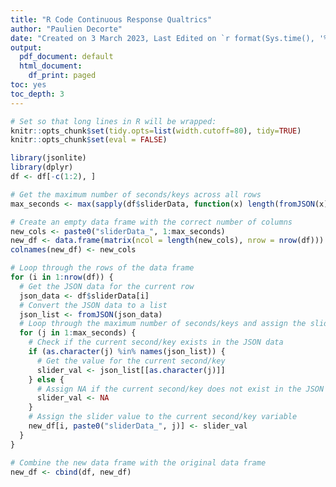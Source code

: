 ```yaml
---
title: "R Code Continuous Response Qualtrics"
author: "Paulien Decorte"
date: "Created on 3 March 2023, Last Edited on `r format(Sys.time(), '%A %d %B %Y')`"
output:
  pdf_document: default
  html_document:
    df_print: paged
toc: yes
toc_depth: 3
---
```


```r
# Set so that long lines in R will be wrapped:
knitr::opts_chunk$set(tidy.opts=list(width.cutoff=80), tidy=TRUE)
knitr::opts_chunk$set(eval = FALSE)
```


```r

library(jsonlite)
library(dplyr)
df <- df[-c(1:2), ]

```



```r

# Get the maximum number of seconds/keys across all rows
max_seconds <- max(sapply(df$sliderData, function(x) length(fromJSON(x))))

# Create an empty data frame with the correct number of columns
new_cols <- paste0("sliderData_", 1:max_seconds)
new_df <- data.frame(matrix(ncol = length(new_cols), nrow = nrow(df)))
colnames(new_df) <- new_cols

# Loop through the rows of the data frame
for (i in 1:nrow(df)) {
  # Get the JSON data for the current row
  json_data <- df$sliderData[i]
  # Convert the JSON data to a list
  json_list <- fromJSON(json_data)
  # Loop through the maximum number of seconds/keys and assign the slider values to the new variables
  for (j in 1:max_seconds) {
    # Check if the current second/key exists in the JSON data
    if (as.character(j) %in% names(json_list)) {
      # Get the value for the current second/key
      slider_val <- json_list[[as.character(j)]]
    } else {
      # Assign NA if the current second/key does not exist in the JSON data
      slider_val <- NA
    }
    # Assign the slider value to the current second/key variable
    new_df[i, paste0("sliderData_", j)] <- slider_val
  }
}

# Combine the new data frame with the original data frame
new_df <- cbind(df, new_df)


```

